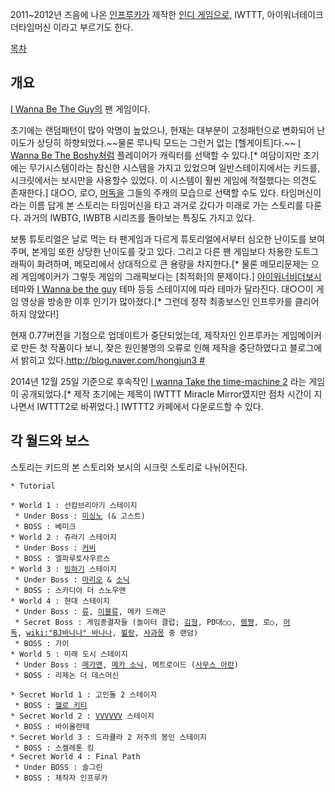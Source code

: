 2011~2012년 즈음에 나온 [[인프루카]]가 제작한 [[인디 게임]]으로, IWTTT, 아이워너테이크더타임머신 이라고 부르기도 한다.

[[목차]]
== 개요 ==
[[I Wanna Be The Guy]]의 팬 게임이다.

초기에는 랜덤패턴이 많아 악명이 높았으나, 현재는 대부분이 고정패턴으로 변화되어 난이도가 상당히 하향되었다.~~물론 루나틱 모드는 그런거 없는 [헬게이트]다.~~
[[I Wanna Be The Boshy]]처럼 플레이어가 캐릭터를 선택할 수 있다.[* 여담이지만 초기에는 무기시스템이라는 참신한 시스템을 가지고 있었으며 일반스테이지에서는 키드를, 시크릿에서는 보시만을 사용할수 있었다. 이 시스템이 훨씬 게임에 적절했다는 의견도 존재한다.] 대○○, 로○, [[머독(BJ)|머독]]을 그들의 주캐의 모습으로 선택할 수도 있다. 타임머신이라는 이름 답게 본 스토리는 타임머신을 타고 과거로 갔다가 미래로 가는 스토리를 다룬다. 과거의 IWBTG, IWBTB 시리즈를 돌아보는 특징도 가지고 있다.

보통 튜토리얼은 날로 먹는 타 팬게임과 다르게 튜토리얼에서부터 심오한 난이도를 보여주며, 본게임 또한 상당한 난이도를 갖고 있다. 그리고 다른 팬 게임보다 차용한 도트그래픽이 화려하며, 메모리에서 상대적으로 큰 용량을 차지한다.[* 물론 메모리문제는 으레 게임메이커가 그렇듯 게임의 그래픽보다는 [최적화]의 문제이다.] [[아이워너비더보시]] 테마와 [[I Wanna be the guy]] 테마 등등 스테이지에 따라 테마가 달라진다. 대○○이 게임 영상을 방송한 이후 인기가 많아졌다.[* 그런데 정작 최종보스인 인프루카를 클리어하지 않았다!]

현재 0.77버전을 기점으로 업데이트가 중단되었는데, 제작자인 인프루카는 게임메이커로 만든 첫 작품이다 보니, 잦은 원인불명의 오류로 인해 제작을 중단하였다고 블로그에서 밝히고 있다.[[http://blog.naver.com/hongjun3 #]] 

2014년 12월 25일 기준으로 후속작인 [[I wanna Take the time-machine 2]] 라는 게임이 공개되었다.[* 제작 초기에는 제목이 IWTTT Miracle Mirror였지만 점차 시간이 지나면서 IWTTT2로 바뀌었다.]
IWTTT2 카페에서 다운로드할 수 있다.


== 각 월드와 보스 ==
스토리는 키드의 본 스토리와 보시의 시크릿 스토리로 나뉘어진다. 
 
 * Tutorial

 * World 1 : 선캄브리아기 스테이지
  * Under Boss : [[미싱노]] (& 고스트)
  * BOSS : 베미크
 * World 2 : 쥬라기 스테이지
  * Under Boss : [[커비]]
  * BOSS : 엘파루토사우르스
 * World 3 : [[빙하기]] 스테이지
  * Under Boss : [[마리오]] & [[소닉]]
  * BOSS : 스카디아 더 스노우맨
 * World 4 : 현대 스테이지
  * Under Boss : [[류]], [[이블류]], 메카 드래곤
  * Secret Boss : 게임종결자들 (놀이터 클럽; [[김형]], PD대○○, [[렘쨩]], 로○, [[머독(BJ)|머독]], [[wiki:"BJ바나나" 바나나]], [[뷜랑]], [[사과몽]] 중 랜덤)
  * BOSS : 가이
 * World 5 : 미래 도시 스테이지
  * Under Boss : [[메가맨]], [[메카 소닉]], 메트로이드 ([[사무스 아란]]) 
  * BOSS : 리제논 더 데스머신

 * Secret World 1 : 고인돌 2 스테이지
  * BOSS : [[헬로 키티]]
 * Secret World 2 : [[VVVVVV]] 스테이지
  * BOSS : 바이올란테
 * Secret World 3 : 드라큘라 2 저주의 봉인 스테이지
  * BOSS : 스켈레톤 킹
 * Secret World 4 : Final Path
  * Under BOSS : 솔그린
  * BOSS : 제작자 인프루카
 

